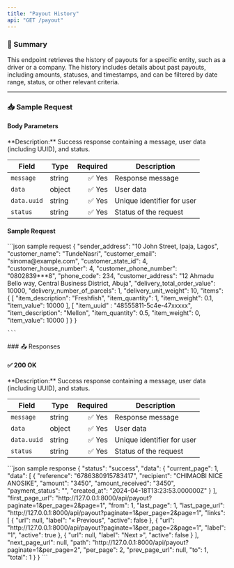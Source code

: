 ```yaml
---
title: "Payout History"
api: "GET /payout"
---
```


### 📝 Summary

This endpoint retrieves the history of payouts for a specific entity, such as a driver or a company. The history includes details about past payouts, including amounts, statuses, and timestamps, and can be filtered by date range, status, or other relevant criteria.


---

### 📥 Sample Request
#### Body Parameters
<Expandable>
**Description:** Success response containing a message, user data (including UUID), and status.

| **Field**   | **Type** | **Required** | **Description**          |
|-------------|----------|-------------:|---------------------------|
| `message`   | string   | ✅ Yes       | Response message          |
| `data`      | object   | ✅ Yes       | User data                 |
| `data.uuid` | string   | ✅ Yes       | Unique identifier for user |
| `status`    | string   | ✅ Yes       | Status of the request     |
</Expandable>

#### Sample Request
<Expandable>
    ```json sample request
    {
        "sender_address": "10 John Street, Ipaja, Lagos",
        "customer_name": "TundeNasri",
        "customer_email": "sinoma@example.com",
        "customer_state_id": 4,
        "customer_house_number": 4,
        "customer_phone_number": "0802839***8",
        "phone_code": 234,
        "customer_address": "12 Ahmadu Bello way, Central Business District, Abuja",
        "delivery_total_order_value": 10000,
        "delivery_number_of_parcels": 1,
        "delivery_unit_weight": 10,
        "items": {
            [
                "item_description": "Freshfish",
                "item_quantity": 1,
                "item_weight": 0.1,
                "item_value": 10000
            ],
            [
                "item_uuid" : "48555811-5c4e-47xxxxx",
                "item_description": "Mellon",
                "item_quantity": 0.5,
                "item_weight": 0,
                "item_value": 10000
            ]
        }
    }
    
    ```
</Expandable>
### 📤 Responses

#### ✅ 200 OK

<Expandable>
**Description:** Success response containing a message, user data (including UUID), and status.

| **Field**   | **Type** | **Required** | **Description**          |
|-------------|----------|-------------:|---------------------------|
| `message`   | string   | ✅ Yes       | Response message          |
| `data`      | object   | ✅ Yes       | User data                 |
| `data.uuid` | string   | ✅ Yes       | Unique identifier for user |
| `status`    | string   | ✅ Yes       | Status of the request     |
</Expandable>

<ResponseExample>
    ```json sample response
    {
    "status": "success",
    "data": {
        "current_page": 1,
        "data": [
            {
                "reference": "6786380915783417",
                "recipient": "CHIMAOBI NICE ANOSIKE",
                "amount": "3450",
                "amount_received": "3450",
                "payment_status": "",
                "created_at": "2024-04-18T13:23:53.000000Z"
            }
        ],
        "first_page_url": "http://127.0.0.1:8000/api/payout?paginate=1&per_page=2&page=1",
        "from": 1,
        "last_page": 1,
        "last_page_url": "http://127.0.0.1:8000/api/payout?paginate=1&per_page=2&page=1",
        "links": [
            {
                "url": null,
                "label": "&laquo; Previous",
                "active": false
            },
            {
                "url": "http://127.0.0.1:8000/api/payout?paginate=1&per_page=2&page=1",
                "label": "1",
                "active": true
            },
            {
                "url": null,
                "label": "Next &raquo;",
                "active": false
            }
        ],
        "next_page_url": null,
        "path": "http://127.0.0.1:8000/api/payout?paginate=1&per_page=2",
        "per_page": 2,
        "prev_page_url": null,
        "to": 1,
        "total": 1
    }
}
    ```
</ResponseExample>
